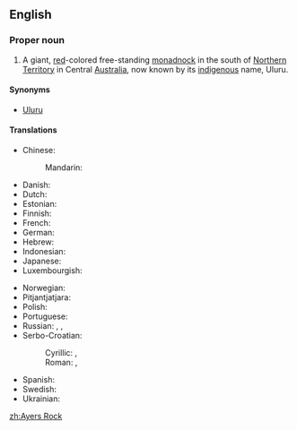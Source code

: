==English==
{{wikipedia}}
===Proper noun===
{{en-proper noun}}

# A giant, [[red]]-colored free-standing [[monadnock]] in the south of [[Northern Territory]] in Central [[Australia]], now known by its [[indigenous]] name, Uluru.

====Synonyms====
* [[Uluru]]

====Translations====
{{trans-top|giant rock in Australia}}
* Chinese:
*: Mandarin: {{t+|cmn|艾雅斯岩|tr=àiyǎsī yán}}
* Danish: {{t|da|Uluru}}
* Dutch: {{t|nl|Uluru}}
* Estonian: {{t|et|Uluru}}
* Finnish: {{t|fi|Uluru}}
* French: {{t|fr|Ayers Rock}}
* German: {{t|de|Uluru}}
* Hebrew: {{t|he|אולורו|tr=uluru|m}}
* Indonesian: {{t|id|Uluru}}
* Japanese: {{t|ja|ウルル|tr=Ururu}}
* Luxembourgish: {{t|lb|Ayers Rock}}
{{trans-mid}}
* Norwegian: {{t|no|Uluru}}
* Pitjantjatjara: {{t|pjt|Uluṟu}}
* Polish: {{t|pl|Uluru}}
* Portuguese: {{t|pt|Uluru|m}}
* Russian: {{t|ru|Айерс-Рок|m}}, {{t|ru|Улуру́|m}}, {{t|ru|скала́ А́йерс|f}}
* Serbo-Croatian:
*: Cyrillic: {{t|sh|Ајерс рок|m}}, {{t|sh|Улуру|m}}
*: Roman: {{t|sh|Ajers rok|m}}, {{t|sh|Uluru|m}}
* Spanish: {{t|es|Uluru|m}}
* Swedish: {{t|sv|Ayers Rock}}
* Ukrainian: {{t|uk|Айера Гори|tr=Ajera Gory}}
{{trans-bottom}}

[[zh:Ayers Rock]]